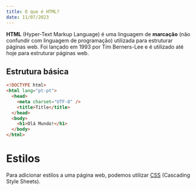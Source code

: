 ```yaml
---
title: O que é HTML?
date: 11/07/2023
---
```


**HTML** (Hyper-Text Markup Language) é uma linguagem de **marcação** (não confundir com linguagem de programação) utilizada para estruturar páginas web. Foi lançado em 1993 por Tim Berners-Lee e é utilizado até hoje para estruturar páginas web.

## Estrutura básica

```html
<!DOCTYPE html>
<html lang="pt-pt">
  <head>
    <meta charset="UTF-8" />
    <title>Title</title>
  </head>
  <body>
    <h1>Olá Mundo!</h1>
  </body>
</html>
```

# Estilos

Para adicionar estilos a uma página web, podemos utilizar [CSS](./css) (Cascading Style Sheets).
